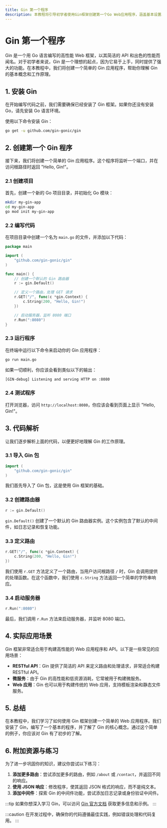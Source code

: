 ```yaml
---
title: Gin 第一个程序
description: 本教程将引导初学者使用Gin框架创建第一个Go Web应用程序，涵盖基本设置、路由和响应处理。
---
```


# Gin 第一个程序

Gin 是一个用 Go 语言编写的高性能 Web 框架，以其简洁的 API 和出色的性能而闻名。对于初学者来说，Gin 是一个理想的起点，因为它易于上手，同时提供了强大的功能。在本教程中，我们将创建一个简单的 Gin 应用程序，帮助你理解 Gin 的基本概念和工作原理。

## 1. 安装 Gin

在开始编写代码之前，我们需要确保已经安装了 Gin 框架。如果你还没有安装 Go，请先安装 Go 语言环境。

使用以下命令安装 Gin：

```bash
go get -u github.com/gin-gonic/gin
```

## 2. 创建第一个 Gin 程序

接下来，我们将创建一个简单的 Gin 应用程序。这个程序将监听一个端口，并在访问根路径时返回 "Hello, Gin!"。

### 2.1 创建项目

首先，创建一个新的 Go 项目目录，并初始化 Go 模块：

```bash
mkdir my-gin-app
cd my-gin-app
go mod init my-gin-app
```

### 2.2 编写代码

在项目目录中创建一个名为 `main.go` 的文件，并添加以下代码：

```go
package main

import (
    "github.com/gin-gonic/gin"
)

func main() {
    // 创建一个默认的 Gin 路由器
    r := gin.Default()

    // 定义一个路由，处理 GET 请求
    r.GET("/", func(c *gin.Context) {
        c.String(200, "Hello, Gin!")
    })

    // 启动服务器，监听 8080 端口
    r.Run(":8080")
}
```

### 2.3 运行程序

在终端中运行以下命令来启动你的 Gin 应用程序：

```bash
go run main.go
```

如果一切顺利，你应该会看到类似以下的输出：

```bash
[GIN-debug] Listening and serving HTTP on :8080
```

### 2.4 测试程序

打开浏览器，访问 `http://localhost:8080`，你应该会看到页面上显示 "Hello, Gin!"。

## 3. 代码解析

让我们逐步解析上面的代码，以便更好地理解 Gin 的工作原理。

### 3.1 导入 Gin 包

```go
import (
    "github.com/gin-gonic/gin"
)
```

我们首先导入了 Gin 包，这是使用 Gin 框架的基础。

### 3.2 创建路由器

```go
r := gin.Default()
```

`gin.Default()` 创建了一个默认的 Gin 路由器实例。这个实例包含了默认的中间件，如日志记录和恢复功能。

### 3.3 定义路由

```go
r.GET("/", func(c *gin.Context) {
    c.String(200, "Hello, Gin!")
})
```

我们使用 `r.GET` 方法定义了一个路由，当用户访问根路径 `/` 时，Gin 会调用提供的处理函数。在这个函数中，我们使用 `c.String` 方法返回一个简单的字符串响应。

### 3.4 启动服务器

```go
r.Run(":8080")
```

最后，我们调用 `r.Run` 方法来启动服务器，并监听 8080 端口。

## 4. 实际应用场景

Gin 框架非常适合用于构建高性能的 Web 应用程序和 API。以下是一些常见的应用场景：

- **RESTful API**：Gin 提供了简洁的 API 来定义路由和处理请求，非常适合构建 RESTful API。
- **微服务**：由于 Gin 的高性能和低资源消耗，它常被用于构建微服务。
- **Web 应用**：Gin 也可以用于构建传统的 Web 应用，支持模板渲染和静态文件服务。

## 5. 总结

在本教程中，我们学习了如何使用 Gin 框架创建一个简单的 Web 应用程序。我们安装了 Gin，编写了一个基本的程序，并了解了 Gin 的核心概念。通过这个简单的例子，你应该对 Gin 有了初步的了解。

## 6. 附加资源与练习

为了进一步巩固你的知识，建议你尝试以下练习：

1. **添加更多路由**：尝试添加更多的路由，例如 `/about` 或 `/contact`，并返回不同的响应。
2. **使用 JSON 响应**：修改程序，使其返回 JSON 格式的响应，而不是纯文本。
3. **添加中间件**：探索 Gin 的中间件功能，尝试添加日志记录或身份验证中间件。

:::tip
如果你想深入学习 Gin，可以访问 [Gin 官方文档](https://gin-gonic.com/docs/) 获取更多信息和示例。
:::

:::caution
在开发过程中，确保你的代码遵循最佳实践，例如错误处理和代码复用。
:::